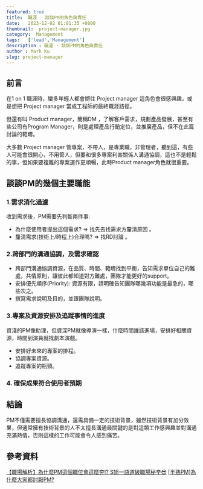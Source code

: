 ```yaml
---
featured: true
title:  職涯 - 談談PM的角色與責任
date:   2023-12-02 01:01:35 +0800
thumbnail:  project-manager.jpg
category:  Management
tags:   ['lead','Management']
description : 職涯 - 談談PM的角色與責任
author : Mark Ku
slug: project-manager
---
```


## 前言

在1 on 1 職涯時，蠻多年輕人都會嚮往 Project manager 這角色會很感興趣，或是想把 Project manager 當成工程師的最終職涯路徑。  

但還有叫 Product manager，簡稱DM ，了解客戶需求，規劃產品發展，甚至有些公司有Program Manager，則是處理產品行銷定位，並推廣產品，但不在此篇討論的範疇。  

大多數 Project manager 管專案，不帶人，是專業職，非管理者，聽到這，有些人可能會很開心，不用管人，但要和很多專案利害關係人溝通協調，這也不是輕鬆的事，但如果要複雜的專案運作更順暢，此時Product manager角色就很重要。  

## 談談PM的幾個主要職能
### 1.需求消化過濾
收到需求後，PM需要先判斷兩件事:  
- 為什麼使用者提出這個需求? => 找先去找需求方釐清原因 。
- 釐清需求(技術上/時程上)合理嗎? => 找RD討論 。

### 2.跨部門的溝通協調，及需求確認
- 跨部門溝通協調資源，在品質、時間、範疇找到平衡，告知需求單位自己的難處，共情原則，讓彼此都知道對方難處，團隊才能更好的support。
- 安排優先順序(Priority): 資源有限，請明確告知團隊哪幾項功能是最急的，哪些次之。
- 撰寫需求說明及目的，並跟團隊說明。

### 3.專案及資源安排及追蹤事情的進度
資淺的PM像助理，但資深PM就像導演一樣，什麼時間誰該進場，安排好相關資源，時間到演員就找劇本演戲。
- 安排好未來的專案的排程。
- 協調專案資源。
- 追蹤專案的瓶頸。

### 4. 確保成果符合使用者預期

## 結論
PM不僅需要擅長協調溝通，還需具備一定的技術背景，雖然技術背景有加分效果，但通常擁有技術背景的人不太擅長溝通最關鍵的是對這類工作感興趣並對溝通充滿熱情，否則這樣的工作可能會令人感到痛苦。

## 參考資料
[【職場解析】為什麼PM這個職位會這麼夯⁉️ S姐一語道破職場秘辛😎](https://www.dcard.tw/f/job/p/239892893)
[[半熟PM]為什麼大家都討厭PM?](https://www.dcard.tw/f/job/p/239892893)
